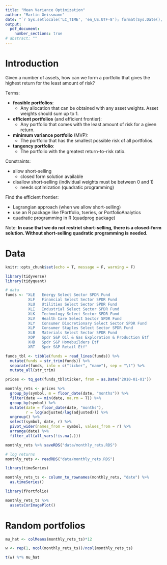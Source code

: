 ```yaml
---
title: "Mean Variance Optimization"
author: "Martin Geissmann"
date: "`r Sys.setlocale('LC_TIME', 'en_US.UTF-8'); format(Sys.Date(), '%d %b %Y')`"
output: 
  pdf_document:
    number_sections: true
# abstract: ""
---
```


# Introduction

Given a number of assets, how can we form a portfolio that gives the highest return for the least amount of risk?

Terms:

* **feasible portfolios**:
    * Any allocation that can be obtained with any asset weights. Asset weights should sum up to 1.
    
* **efficient portfolios** (and efficient frontier): 
    * Any portfolio that comes with the least amount of risk for a given return.
    
* **minimum variance portfolio**  (MVP): 
    * The portfolio that has the smallest possible risk of all portfolios.
    
* **tangency portfolio**: 
    * The portfolio with the greatest return-to-risk ratio.

Constraints:

* allow short-selling
    * closed form solution available
* disallow short-selling (individual weights must be between 0 and 1)
    * needs optimization (quadratic programming)
    
Find the efficient frontier:

* Lagrangian approach (when we allow short-selling)
* use an R package like fPortfolio, tseries, or PortfolioAnalytics
* quadratic programming in R (quadprog package)

Note: **In case that we do not restrict short-selling, there is a closed-form solution. Without short-selling quadratic programming is needed.**

# Data

```r
knitr::opts_chunk$set(echo = T, message = F, warning = F)
```

```r
library(tidyverse)
library(tidyquant)
```

```r
# data
funds <- "XLE	Energy Select Sector SPDR Fund
          XLF	Financial Select Sector SPDR Fund
          XLU	Utilities Select Sector SPDR Fund
          XLI	Industrial Select Sector SPDR Fund
          XLK	Technology Select Sector SPDR Fund
          XLV	Health Care Select Sector SPDR Fund
          XLY	Consumer Discretionary Select Sector SPDR Fund
          XLP	Consumer Staples Select Sector SPDR Fund
          XLB	Materials Select Sector SPDR Fund
          XOP	Spdr S&P Oil & Gas Exploration & Production Etf
          XHB	Spdr S&P Homebuilders Etf
          XRT	Spdr S&P Retail Etf"

funds_tbl <- tibble(funds = read_lines(funds)) %>% 
  mutate(funds = str_trim(funds)) %>% 
  separate(funds, into = c("ticker", "name"), sep = "\t") %>% 
  mutate_all(str_trim)

prices <- tq_get(funds_tbl$ticker, from = as.Date("2010-01-01"))

monthly_rets <- prices %>% 
  group_by(symbol, m = floor_date(date, "months")) %>% 
  filter(date == min(date, na.rm = T)) %>% 
  group_by(symbol) %>% 
  mutate(date = floor_date(date, "months"),
         r = log(adjusted/lag(adjusted))) %>% 
  ungroup() %>% 
  select(symbol, date, r) %>% 
  pivot_wider(names_from = symbol, values_from = r) %>%
  arrange(date) %>% 
  filter_all(all_vars(!is.na(.)))

monthly_rets %>% saveRDS("data/monthly_rets.RDS")
```

```r
# log returns
monthly_rets <- readRDS("data/monthly_rets.RDS")

library(timeSeries)

monthly_rets_ts <- column_to_rownames(monthly_rets, "date") %>% 
  as.timeSeries()
```

```r
library(fPortfolio)

monthly_rets_ts %>% 
  assetsCorImagePlot()
```

# Random portfolios

```r
mu_hat <- colMeans(monthly_rets_ts)*12

w <- rep(1, ncol(monthly_rets_ts))/ncol(monthly_rets_ts)

t(w) %*% mu_hat
```



```r

```
